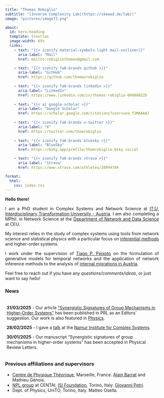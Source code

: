 ```yaml
---
title: "Thomas Robiglio"
subtitle: "[Inverse Complexity Lab](https://skewed.de/lab/)"
image: "pictures/image73.png"

about:
  id: hero-heading
  template: trestles
  image-width: 65%
  links:
    - text: "{{< iconify material-symbols-light mail-outline>}}"
      aria-label: "Mail"
      href: mailto:robigliothomas@gmail.com

    - text: "{{< iconify fa6-brands github >}}"
      aria-label: "GitHub"
      href: https://github.com/thomasrobiglio
    
    - text: "{{< iconify fa6-brands linkedin >}}"
      aria-label: "LinkedIn"
      href: https://www.linkedin.com/in/thomas-robiglio-04088822b
    
    - text: "{{< ai google-scholar >}}"
      aria-label: "Google Scholar"
      href: https://scholar.google.com/citations?user=uea_f2MAAAAJ
    
    - text: "{{< iconify fa6-brands x-twitter >}}"
      aria-label: "X"
      href: https://twitter.com/thomrobiglio
    
    - text: "{{< iconify fa6-brands bluesky >}}"
      aria-label: "BlueSky"
      href: https://bsky.app/profile/thomrobiglio.bsky.social

    - text: "{{< iconify fa6-brands strava >}}"
      aria-label: "Strava"
      href: https://www.strava.com/athletes/28994784

format:
  html:
    css: index.css
---
```


:::{#hero-heading}

**Hello there!**

<p style='text-align: justify;'>
I am a PhD student in Complex Systems and Network Science at [IT:U, Interdisciplinary Transformation University - Austria](https://it-u.at/en/). I am also completing a MPhil. in Network Science at the [Department of Network and Data Science](https://www.ceu.edu/unit/dnds) at CEU.
</p>

<p style='text-align: justify;'>
My interest relies in the study of complex systems using tools from network science and statistical physics with a particular focus on [inferential methods](https://skewed.de/lab/research.html) and higher-order systems.
</p>

<p style='text-align: justify;'>
I work under the supervision of [Tiago P. Peixoto](https://skewed.de/lab/contact.html) on the formulation of generative models for temporal networks and the application of network inference methods to the analysis of [internal migrations in Austria](https://moma.science).
</p>

::: {.callout-tip title="Get in touch!"}
Feel free to reach out if you have any *questions/comments/ideas*, or just want to say hello!
:::

:::

### News
<div style="height:170px;overflow:scroll;padding:5px;">

**31/03/2025** - Our article ["Synergistic Signatures of Group Mechanisms in Higher-Order Systems"](https://journals.aps.org/prl/abstract/10.1103/PhysRevLett.134.137401) has been published in PRL as an Editors' suggestion. Our work is also featured in [Physics](https://physics.aps.org/articles/v18/71).

**28/02/2025** - I gave a [talk](pdf/presentation_namur_28Feb.pdf) at the [Namur Institute for Complex Systems](https://www.naxys.be).

**30/01/2025** - Our manuscript "Synergistic signatures of group mechanisms in higher-order systems" has been accepted in Physical Review Letters.

**07/06/2024** - Today I have passed my comprehensive exam, succesfully defending my [PhD thesis research proposal](pdf/robiglio_research_proposal.pdf)! (you can also check the [material](pdf/seminar_talk_08may2024.pdf) from my recent departmental seminar talk about it)


</div>

### Previous affiliations and supervisors
* [Centre de Physique Théorique](https://www.cpt.univ-mrs.fr), Marseille, France. [Alain Barrat](https://www.cpt.univ-mrs.fr/~barrat/) and Mathieu Génois.
* [NPL group](https://nplresearch.github.io) at CENTAI, [ISI Foundation](https://www.isi.it), Torino, Italy. [Giovanni Petri](https://lordgrilo.github.io).
* Dept. of Physics, UniTO, Torino, Italy. Matteo Osella.
